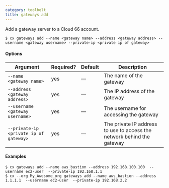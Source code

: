 ```yaml
---
category: toolbelt
title: gateways add
---
```


Add a gateway server to a Cloud 66 account.

```shell
$ cx gateways add --name <gateway name> --address <gateway address> --username <gateway username> --private-ip <private ip of gateway>
```

#### Options

| Argument | Required? | Default | Description |
|  ---  |  ---  |  ---  |  ---  |
| `--name <gateway name>` | yes | — | The name of the gateway |
| `--address <gateway address>` | yes | — | The IP address of the gateway |
| `--username <gateway username>` | yes | — | The username for accessing the gateway |
| `--private-ip <private ip of gateway>` | yes | — | The private IP address to use to access the network behind the gateway |

#### Examples

```shell
$ cx gateways add --name aws_bastion --address 192.168.100.100  --username ec2-user  --private-ip 192.168.1.1
$ cx --org My_Awesome_org gateways add --name aws_bastion --address 1.1.1.1  --username ec2-user  --private-ip 192.168.2.2
```
